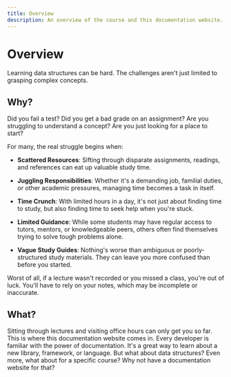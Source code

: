 ```yaml
---
title: Overview
description: An overview of the course and this documentation website.
---
```


# Overview

Learning data structures can be hard. The challenges aren't just limited to grasping complex concepts.

## Why?

Did you fail a test? Did you get a bad grade on an assignment? Are you struggling to understand a concept? Are you just looking for a place to start?

For many, the real struggle begins when:

- **Scattered Resources**: Sifting through disparate assignments, readings, and references can eat up valuable study time.

- **Juggling Responsibilities**: Whether it's a demanding job, familial duties, or other academic pressures, managing time becomes a task in itself.

- **Time Crunch**: With limited hours in a day, it's not just about finding time to study, but also finding time to seek help when you're stuck.

- **Limited Guidance**: While some students may have regular access to tutors, mentors, or knowledgeable peers, others often find themselves trying to solve tough problems alone.

- **Vague Study Guides**: Nothing's worse than ambiguous or poorly-structured study materials. They can leave you more confused than before you started.

Worst of all, if a lecture wasn't recorded or you missed a class, you're out of luck. You'll have to rely on your notes, which may be incomplete or inaccurate.

## What?

Sitting through lectures and visiting office hours can only get you so far. This is where this documentation website comes in. Every developer is familiar with the power of documentation. It's a great way to learn about a new library, framework, or language. But what about data structures? Even more, what about for a specific course? Why not have a documentation website for that?
